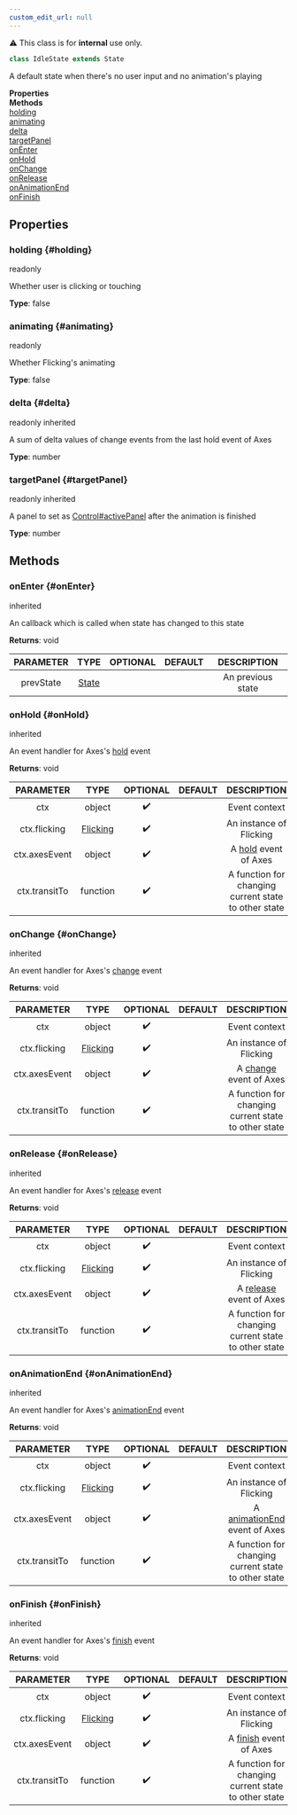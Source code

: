 ```yaml
---
custom_edit_url: null
---
```


<div className="notification is-warning my-2">⚠️ This class is for <strong>internal</strong> use only.</div>

```ts
class IdleState extends State
```

<div>

</div>

A default state when there's no user input and no animation's playing

<div className="container">
  <div className="row mb-2"><div className="col col--6"><strong>Properties</strong></div><div className="col col--6"><strong>Methods</strong></div></div>
  <div className="row"><div className="col col--6"><a href="#holding">holding</a><br/><a href="#animating">animating</a><br/><a href="#delta">delta</a><br/><a href="#targetPanel">targetPanel</a></div><div className="col col--6"><a href="#onEnter">onEnter</a><br/><a href="#onHold">onHold</a><br/><a href="#onChange">onChange</a><br/><a href="#onRelease">onRelease</a><br/><a href="#onAnimationEnd">onAnimationEnd</a><br/><a href="#onFinish">onFinish</a></div></div>
</div>

## Properties

### holding {#holding}

<div>
  <span className="badge badge--warning">readonly</span>
</div>

Whether user is clicking or touching

**Type**: false

### animating {#animating}

<div>
  <span className="badge badge--warning">readonly</span>
</div>

Whether Flicking's animating

**Type**: false

### delta {#delta}

<div>
  <span className="badge badge--warning">readonly</span>
  <span className="badge badge--danger">inherited</span>
</div>

A sum of delta values of change events from the last hold event of Axes

**Type**: number

### targetPanel {#targetPanel}

<div>
  <span className="badge badge--warning">readonly</span>
  <span className="badge badge--danger">inherited</span>
</div>

A panel to set as [Control#activePanel](Control#activePanel) after the animation is finished

**Type**: number

## Methods

### onEnter {#onEnter}

<div>
  <span className="badge badge--danger">inherited</span>
</div>

An callback which is called when state has changed to this state

**Returns**: void

|PARAMETER|TYPE|OPTIONAL|DEFAULT|DESCRIPTION|
|:---:|:---:|:---:|:---:|:---:|
|prevState|[State](State)|||An previous state|

### onHold {#onHold}

<div>
  <span className="badge badge--danger">inherited</span>
</div>

An event handler for Axes's [hold](https://naver.github.io/egjs-axes/release/latest/doc/eg.Axes.html#event:hold) event

**Returns**: void

|PARAMETER|TYPE|OPTIONAL|DEFAULT|DESCRIPTION|
|:---:|:---:|:---:|:---:|:---:|
|ctx|object|✔️||Event context|
|ctx.flicking|[Flicking](Flicking)|✔️||An instance of Flicking|
|ctx.axesEvent|object|✔️||A [hold](https://naver.github.io/egjs-axes/release/latest/doc/eg.Axes.html#event:hold) event of Axes|
|ctx.transitTo|function|✔️||A function for changing current state to other state|

### onChange {#onChange}

<div>
  <span className="badge badge--danger">inherited</span>
</div>

An event handler for Axes's [change](https://naver.github.io/egjs-axes/release/latest/doc/eg.Axes.html#event:change) event

**Returns**: void

|PARAMETER|TYPE|OPTIONAL|DEFAULT|DESCRIPTION|
|:---:|:---:|:---:|:---:|:---:|
|ctx|object|✔️||Event context|
|ctx.flicking|[Flicking](Flicking)|✔️||An instance of Flicking|
|ctx.axesEvent|object|✔️||A [change](https://naver.github.io/egjs-axes/release/latest/doc/eg.Axes.html#event:change) event of Axes|
|ctx.transitTo|function|✔️||A function for changing current state to other state|

### onRelease {#onRelease}

<div>
  <span className="badge badge--danger">inherited</span>
</div>

An event handler for Axes's [release](https://naver.github.io/egjs-axes/release/latest/doc/eg.Axes.html#event:release) event

**Returns**: void

|PARAMETER|TYPE|OPTIONAL|DEFAULT|DESCRIPTION|
|:---:|:---:|:---:|:---:|:---:|
|ctx|object|✔️||Event context|
|ctx.flicking|[Flicking](Flicking)|✔️||An instance of Flicking|
|ctx.axesEvent|object|✔️||A [release](https://naver.github.io/egjs-axes/release/latest/doc/eg.Axes.html#event:release) event of Axes|
|ctx.transitTo|function|✔️||A function for changing current state to other state|

### onAnimationEnd {#onAnimationEnd}

<div>
  <span className="badge badge--danger">inherited</span>
</div>

An event handler for Axes's [animationEnd](https://naver.github.io/egjs-axes/release/latest/doc/eg.Axes.html#event:animationEnd) event

**Returns**: void

|PARAMETER|TYPE|OPTIONAL|DEFAULT|DESCRIPTION|
|:---:|:---:|:---:|:---:|:---:|
|ctx|object|✔️||Event context|
|ctx.flicking|[Flicking](Flicking)|✔️||An instance of Flicking|
|ctx.axesEvent|object|✔️||A [animationEnd](https://naver.github.io/egjs-axes/release/latest/doc/eg.Axes.html#event:animationEnd) event of Axes|
|ctx.transitTo|function|✔️||A function for changing current state to other state|

### onFinish {#onFinish}

<div>
  <span className="badge badge--danger">inherited</span>
</div>

An event handler for Axes's [finish](https://naver.github.io/egjs-axes/release/latest/doc/eg.Axes.html#event:finish) event

**Returns**: void

|PARAMETER|TYPE|OPTIONAL|DEFAULT|DESCRIPTION|
|:---:|:---:|:---:|:---:|:---:|
|ctx|object|✔️||Event context|
|ctx.flicking|[Flicking](Flicking)|✔️||An instance of Flicking|
|ctx.axesEvent|object|✔️||A [finish](https://naver.github.io/egjs-axes/release/latest/doc/eg.Axes.html#event:finish) event of Axes|
|ctx.transitTo|function|✔️||A function for changing current state to other state|


